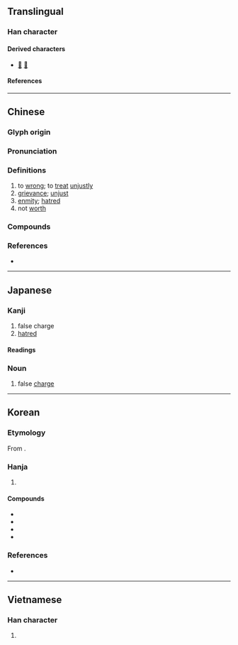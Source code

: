 {{also|寃}}
{{character info}}
{{character info|0x2F818}}
==Translingual==

===Han character===
{{Han char|rn=14|rad=冖|as=08|sn=10|four=37413|canj=BNAI,BNUI|ids=⿱冖兔}}

====Derived characters====
* [[𣍍]] [[蒬]]

====References====
{{Han ref|kx=0130.270|dkj=01587|dj=0293.070|hdz=10305.010|uh=51A4}}

----

==Chinese==
{{zh-forms|alt=寃,𡨚,𠕤,𡨘,惌}}

===Glyph origin===
{{Han etym}}

===Pronunciation===
{{zh-pron
|m=yuān
|m-s=yuan1
|c=jyun1
|h=pfs=yên
|md=uŏng
|mn=oan/xm,qz:un
|mn_note=oan - literary; un - vernacular (limited, e.g. {{zh-l|*冤屈}})
|mn-t=uang1/uêng1
|w=1yoe
|mc=y
|oc=y
|ma=Zh-yuan.ogg
|cat=n,a,v
}}

===Definitions===
{{zh-hanzi}}

# to [[wrong]]; to [[treat]] [[unjustly]]
# [[grievance]]; [[unjust]]
# [[enmity]]; [[hatred]]
# not [[worth]]

===Compounds===
{{zh-der|小冤家|俏冤家|孽冤|冤家|冤情|冤魂不散|冤冤相報|冤業|含冤負屈|冤枉路|冤大頭|冤天屈地|冤兜|告冤|冤魂|尺二冤家|冤人|埋冤|冤仇|冤孽|冤家路窄|冤枉|冤枉氣|含冤昭雪|冤抑|冤苦|受冤|九命奇冤|冤屈|奇冤極枉|宿世冤家|夙世冤家|冤苦錢|冤枉錢|大冤|喊冤叫屈|冤讎|不白之冤|報冤|冤禽|喊冤|冤獄|冤家路狹|冤桶|伸冤|含冤|冤頭|吃冤枉|懷冤抱屈|歡喜冤家|沉冤昭雪|沉冤|空頭冤家|昭冤申枉|申冤|擊鼓申冤|沉冤莫白|業冤|煩冤|抱冤|竇娥冤|銜冤負屈|負屈銜冤|鳴冤叫屈|辯冤|負屈含冤|風流冤孽|風流冤業|蒙冤|鐵死冤家|銜冤|雪冤|鳴冤|訴冤|覆盆之冤}}

===References===
* {{R:yue:Hanzi}}

----

==Japanese==

===Kanji===
{{ja-kanji|grade=|rs=冖08}}

# false charge
# [[hatred]]

====Readings====
{{ja-readings
|on=えん
|kun=ぬれぎぬ-, かがむ
}}

===Noun===
{{ja-noun|えん}}

# false [[charge]]

----

==Korean==

===Etymology===
From {{der|ko|ltc|-}} {{ltc-l|冤|id=1}}. {{hanja-hunmong|원|wen|雜語|alt=寃}}

===Hanja===
{{ko-hanja-search}}
{{ko-hanja|원통하다|원통할|원}}

# {{hanja form of|원|[[grievance]]; [[injustice]]; [[wrong]]}}

====Compounds====
{{der-top|Compounds}}
* {{ko-l|원통|寃痛}}
* {{ko-l|원옥|冤獄}}
* {{ko-l|원혼|冤魂}}
* {{ko-l|원죄|冤罪}}
{{der-bottom}}

===References===
* {{R:hanjadoc|689}}

----

==Vietnamese==

===Han character===
{{vi-readings|reading=[[oan]]|rs=冖08}}

# {{rfdef|vi|sort=冖08}}
